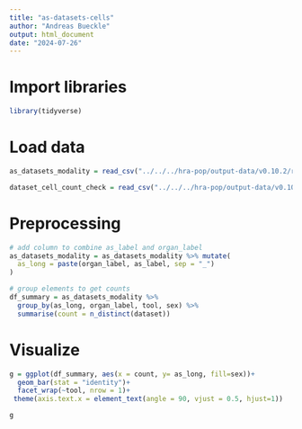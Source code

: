 ```yaml
---
title: "as-datasets-cells"
author: "Andreas Bueckle"
output: html_document
date: "2024-07-26"
---
```


# Import libraries
```r
library(tidyverse)
```

# Load data
```r
as_datasets_modality = read_csv("../../../hra-pop/output-data/v0.10.2/reports/atlas-ad-hoc/as-datasets-modality.csv")

dataset_cell_count_check = read_csv("../../../hra-pop/output-data/v0.10.2/reports/universe-ad-hoc/dataset-cell-count-check.csv")
```
# Preprocessing
```r

# add column to combine as_label and organ_label
as_datasets_modality = as_datasets_modality %>% mutate(
  as_long = paste(organ_label, as_label, sep = "_")
)

# group elements to get counts
df_summary = as_datasets_modality %>%
  group_by(as_long, organ_label, tool, sex) %>%
  summarise(count = n_distinct(dataset))

```


# Visualize
```r
g = ggplot(df_summary, aes(x = count, y= as_long, fill=sex))+
  geom_bar(stat = "identity")+
  facet_wrap(~tool, nrow = 1)+
 theme(axis.text.x = element_text(angle = 90, vjust = 0.5, hjust=1))

g

```

